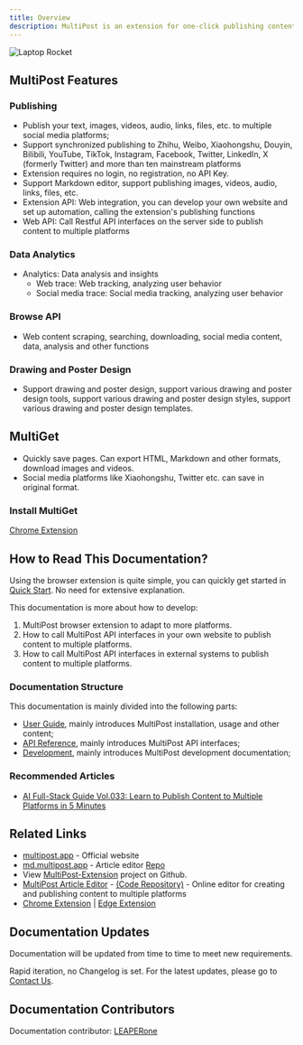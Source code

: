 ```yaml
---
title: Overview
description: MultiPost is an extension for one-click publishing content to multiple social platforms
---
```


<div style={{textAlign: 'center'}}>
<img src="https://2someone-web-static.s3.bitiful.net/2025/05/40f6d4d266c91b43856d4646a712b546.png" alt="Laptop Rocket" style={{width: '50%', margin: '0 auto'}} />
</div>

## MultiPost Features
### Publishing
- Publish your text, images, videos, audio, links, files, etc. to multiple social media platforms;
- Support synchronized publishing to Zhihu, Weibo, Xiaohongshu, Douyin, Bilibili, YouTube, TikTok, Instagram, Facebook, Twitter, LinkedIn, X (formerly Twitter) and more than ten mainstream platforms
- Extension requires no login, no registration, no API Key.
- Support Markdown editor, support publishing images, videos, audio, links, files, etc.
- Extension API: Web integration, you can develop your own website and set up automation, calling the extension's publishing functions
- Web API: Call Restful API interfaces on the server side to publish content to multiple platforms

### Data Analytics
- Analytics: Data analysis and insights
    - Web trace: Web tracking, analyzing user behavior
    - Social media trace: Social media tracking, analyzing user behavior
### Browse API
- Web content scraping, searching, downloading, social media content, data, analysis and other functions

### Drawing and Poster Design
- Support drawing and poster design, support various drawing and poster design tools, support various drawing and poster design styles, support various drawing and poster design templates.

## MultiGet
- Quickly save pages. Can export HTML, Markdown and other formats, download images and videos.
- Social media platforms like Xiaohongshu, Twitter etc. can save in original format.

### Install MultiGet

[Chrome Extension](https://chromewebstore.google.com/detail/multiget/bhggbcoodmbomiaffjbpkafajbgcchgi)

## How to Read This Documentation?

Using the browser extension is quite simple, you can quickly get started in [Quick Start](/docs/user-guide/quick-start). No need for extensive explanation.

This documentation is more about how to develop:
1. MultiPost browser extension to adapt to more platforms.
2. How to call MultiPost API interfaces in your own website to publish content to multiple platforms.
3. How to call MultiPost API interfaces in external systems to publish content to multiple platforms.

### Documentation Structure

This documentation is mainly divided into the following parts:
- [User Guide](/docs/user-guide/quick-start), mainly introduces MultiPost installation, usage and other content;
- [API Reference](/docs/api-reference), mainly introduces MultiPost API interfaces;
- [Development](/docs/development), mainly introduces MultiPost development documentation;

### Recommended Articles

- [AI Full-Stack Guide Vol.033: Learn to Publish Content to Multiple Platforms in 5 Minutes](https://mp.weixin.qq.com/s/K7yh6EsBLOGJzl8Gh8SwLw)

## Related Links
* [multipost.app](https://multipost.app) - Official website 
* [md.multipost.app](https://md.multipost.app/) - Article editor  [Repo](https://github.com/leaperone/multipost-wechat-markdown-editor)
* View [MultiPost-Extension](https://github.com/leaperone/MultiPost-Extension) project on Github.
* [MultiPost Article Editor](https://md.multipost.app/) - [(Code Repository)](https://github.com/leaper-one/multipost-wechat-markdown-editor) - Online editor for creating and publishing content to multiple platforms
* [Chrome Extension](https://chromewebstore.google.com/detail/multipost/dhohkaclnjgcikfoaacfgijgjgceofih) | [Edge Extension](https://microsoftedge.microsoft.com/addons/detail/multipost/ckoiphiceimehjkolnfffgbmihoppgjg)

## Documentation Updates

Documentation will be updated from time to time to meet new requirements.

Rapid iteration, no Changelog is set. For the latest updates, please go to [Contact Us](/docs/user-guide/contact-us).

## Documentation Contributors

Documentation contributor: [LEAPERone](https://github.com/leaperone) 